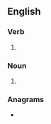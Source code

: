 ==English==

===Verb===
{{head|en|verb form}}

# {{en-third-person singular of|blabber}}

===Noun===
{{head|en|noun form}}

# {{plural of|en|blabber}}

===Anagrams===
* {{anagrams|en|a=abbbelrs|babblers|brabbles}}
